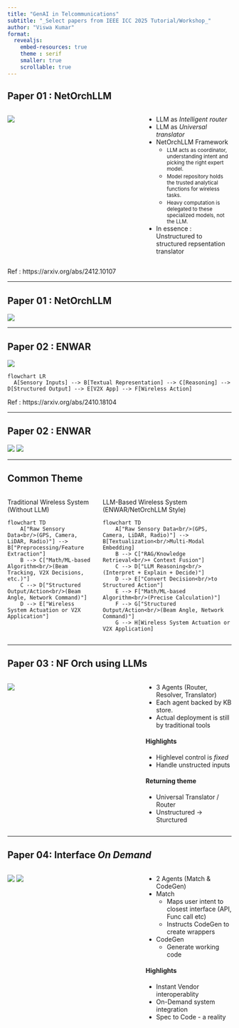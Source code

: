 ```yaml
---
title: "GenAI in Telcommunications"
subtitle: "_Select papers from IEEE ICC 2025 Tutorial/Workshop_"
author: "Viswa Kumar"
format:
  revealjs:
    embed-resources: true
    theme : serif
    smaller: true
    scrollable: true
---
```


## Paper 01 : NetOrchLLM

:::: {.columns}

::: {.column width="60%"}
![](img/netorch_llm.png)
:::

::: {.column width="40%"}

* LLM as _Intelligent router_
* LLM as _Universal translator_
* NetOrchLLM Framework
    - <small>LLM acts as coordinator, understanding intent and picking the right expert model.</small>
    - <small> Model repository holds the trusted analytical functions for wireless tasks.</small>
    - <small> Heavy computation is delegated to these specialized models, not the LLM.</small>
* In essence : Unstructured to structured repsentation translator
:::

::::

Ref : https://arxiv.org/abs/2412.10107 

---

## Paper 01 : NetOrchLLM

![](img/netorch_llm2.png)

---

## Paper 02 : ENWAR

![](img/enwar_1.png)

```mermaid
flowchart LR
  A[Sensory Inputs] --> B[Textual Representation] --> C[Reasoning] --> D[Structured Output] --> E[V2X App] --> F[Wireless Action]
```

Ref : https://arxiv.org/abs/2410.18104 

---

## Paper 02 : ENWAR

![](img/enwar_2.png)
![](img/enwar_3.png)

---

## Common Theme

:::: {.columns}

::: {.column width="40%"}
Traditional Wireless System (Without LLM)
```mermaid
flowchart TD
    A["Raw Sensory Data<br/>(GPS, Camera, LiDAR, Radio)"] --> B["Preprocessing/Feature Extraction"]
    B --> C["Math/ML-based Algorithm<br/>(Beam Tracking, V2X Decisions, etc.)"]
    C --> D["Structured Output/Action<br/>(Beam Angle, Network Command)"]
    D --> E["Wireless System Actuation or V2X Application"]
```
:::

::: {.column width="60%"}
LLM-Based Wireless System (ENWAR/NetOrchLLM Style)
```mermaid
flowchart TD
    A["Raw Sensory Data<br/>(GPS, Camera, LiDAR, Radio)"] --> B[Textualization<br/>Multi-Modal Embedding]
    B --> C["RAG/Knowledge Retrieval<br/>+ Context Fusion"]
    C --> D["LLM Reasoning<br/>(Interpret + Explain + Decide)"]
    D --> E["Convert Decision<br/>to Structured Action"]
    E --> F["Math/ML-based Algorithm<br/>(Precise Calculation)"]
    F --> G["Structured Output/Action<br/>(Beam Angle, Network Command)"]
    G --> H[Wireless System Actuation or V2X Application]
```
:::

::::

---

## Paper 03 : NF Orch using LLMs

:::: {.columns}

::: {.column width="60%"}
![](img/nfvo_1.png)
:::

::: {.column width="40%"}

* 3 Agents (Router, Resolver, Translator)
* Each agent backed by KB store.
* Actual deployment is still by traditional tools

#### Highlights

* Highlevel control is _fixed_
* Handle unstructed inputs

#### Returning theme

* Universal Translator / Router
* Unstructured -> Sturctured
:::

::::

---

## Paper 04: Interface _On Demand_

:::: {.columns}

::: {.column width="60%"}
![](img/iod_1.png)
![](img/iod_2.png)
:::

::: {.column width="40%"}

* 2 Agents (Match & CodeGen)
* Match
    - Maps user intent to closest interface (API, Func call etc)
    - Instructs CodeGen to create wrappers
* CodeGen
    - Generate working code 

#### Highlights
- Instant Vendor interoperablity
- On-Demand system integration
- Spec to Code - a reality
:::

::::

